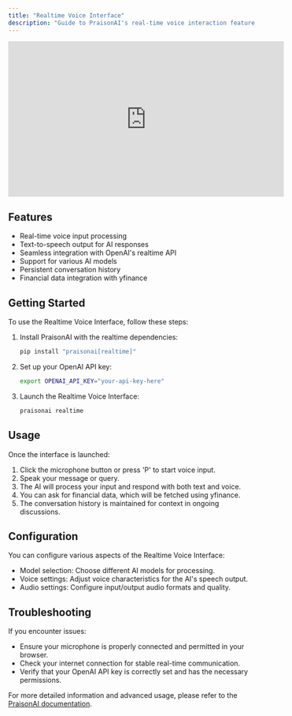 ```yaml
---
title: "Realtime Voice Interface"
description: "Guide to PraisonAI's real-time voice interaction feature with text-to-speech, voice input processing, and financial data integration"
---
```


<iframe width="560" height="315" src="https://www.youtube.com/embed/frRHfevTCSw" title="YouTube video player" frameborder="0" allow="accelerometer; autoplay; clipboard-write; encrypted-media; gyroscope; picture-in-picture" allowfullscreen></iframe>

## Features

- Real-time voice input processing
- Text-to-speech output for AI responses
- Seamless integration with OpenAI's realtime API
- Support for various AI models
- Persistent conversation history
- Financial data integration with yfinance

## Getting Started

To use the Realtime Voice Interface, follow these steps:

1. Install PraisonAI with the realtime dependencies:
   ```bash
   pip install "praisonai[realtime]"
   ```

2. Set up your OpenAI API key:
   ```bash
   export OPENAI_API_KEY="your-api-key-here"
   ```

3. Launch the Realtime Voice Interface:
   ```bash
   praisonai realtime
   ```

## Usage

Once the interface is launched:

1. Click the microphone button or press 'P' to start voice input.
2. Speak your message or query.
3. The AI will process your input and respond with both text and voice.
4. You can ask for financial data, which will be fetched using yfinance.
5. The conversation history is maintained for context in ongoing discussions.

## Configuration

You can configure various aspects of the Realtime Voice Interface:

- Model selection: Choose different AI models for processing.
- Voice settings: Adjust voice characteristics for the AI's speech output.
- Audio settings: Configure input/output audio formats and quality.

## Troubleshooting

If you encounter issues:

- Ensure your microphone is properly connected and permitted in your browser.
- Check your internet connection for stable real-time communication.
- Verify that your OpenAI API key is correctly set and has the necessary permissions.

For more detailed information and advanced usage, please refer to the [PraisonAI documentation](https://docs.praison.ai).